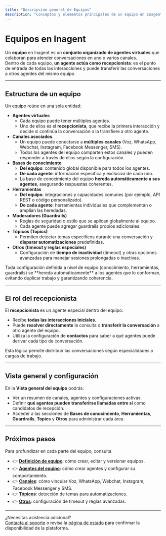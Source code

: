 ```yaml
---
title: "Descripción general de Equipos"
description: "Conceptos y elementos principales de un equipo en Inagent: agentes, recepcionista, canales y configuraciones compartidas."
---
```


# Equipos en Inagent

Un **equipo** en Inagent es un **conjunto organizado de agentes virtuales** que colaboran para atender conversaciones en uno o varios canales.\
Dentro de cada equipo, **un agente actúa como recepcionista**: es el punto de entrada de todas las interacciones y puede transferir las conversaciones a otros agentes del mismo equipo.

---

## Estructura de un equipo

Un equipo reúne en una sola entidad:

- **Agentes virtuales**
  - Cada equipo puede tener múltiples agentes.
  - Uno de ellos es el **recepcionista**, que recibe la primera interacción y decide si continúa la conversación o la transfiere a otro agente.
- **Canales asociados**
  - Un equipo puede conectarse a **múltiples canales** (Voz, WhatsApp, Webchat, Instagram, Facebook Messenger, SMS).
  - Todos los agentes del equipo comparten estos canales y pueden responder a través de ellos según la configuración.
- **Bases de conocimiento**
  - **Del equipo**: contenido global disponible para todos los agentes.
  - **De cada agente**: información específica y exclusiva de cada uno.
  - La base de conocimiento del equipo **hereda automáticamente a sus agentes**, asegurando respuestas coherentes.
- **Herramientas**
  - **Del equipo**: integraciones y capacidades comunes (por ejemplo, API REST o código personalizado).
  - **De cada agente**: herramientas individuales que complementan o amplían las heredadas.
- **Moderadores (Guardrails)**
  - Reglas de seguridad o estilo que se aplican globalmente al equipo.
  - Cada agente puede agregar guardrails propios adicionales.
- **Tópicos (Topics)**
  - Permiten detectar temas específicos durante una conversación y **disparar automatizaciones** predefinidas.
- **Otros (timeout y reglas especiales)**
  - Configuración de **tiempo de inactividad** (timeout) y otras opciones avanzadas para manejar sesiones prolongadas o inactivas.

<Callout type="info">
Toda configuración definida a nivel de equipo (conocimiento, herramientas, guardrails) se **hereda automáticamente** a los agentes que lo conforman, evitando duplicar trabajo y garantizando coherencia.
</Callout>

---

## El rol del recepcionista

El **recepcionista** es un agente especial dentro del equipo:

- Recibe **todas las interacciones iniciales**.
- Puede **resolver directamente** la consulta o **transferir la conversación** a otro agente del equipo.
- Utiliza la configuración de **contactos** para saber a qué agentes puede derivar cada tipo de conversación.

Esta lógica permite distribuir las conversaciones según especialidades o cargas de trabajo.

---

## Vista general y configuración

En la **Vista general del equipo** podrás:

- Ver un resumen de canales, agentes y configuraciones activas.
- Definir **qué agentes pueden transferirse llamadas entre sí** como candidatos de recepción.
- Acceder a las secciones de **Bases de conocimiento**, **Herramientas**, **Guardrails**, **Topics** y **Otros** para administrar cada área.

---

## Próximos pasos

Para profundizar en cada parte del equipo, consulta:

- 👉 [**Definición de equipo**](team-definition): cómo crear, editar y versionar equipos.
- 👉 [**Agentes del equipo**](agents/overview): cómo crear agentes y configurar su comportamiento.
- 👉 [**Canales**](../channels/overview): cómo vincular Voz, WhatsApp, Webchat, Instagram, Facebook Messenger y SMS.
- 👉 [**Tópicos**](topics): detección de temas para automatizaciones.
- 👉 [**Otros**](others/inactivity-rules): configuración de timeout y reglas avanzadas.

---

¿Necesitas asistencia adicional?\
[Contacta al soporte](mailto:support@inagent.app) o revisa la [página de estado](https://status.inagent.app) para confirmar la disponibilidad de la plataforma.
